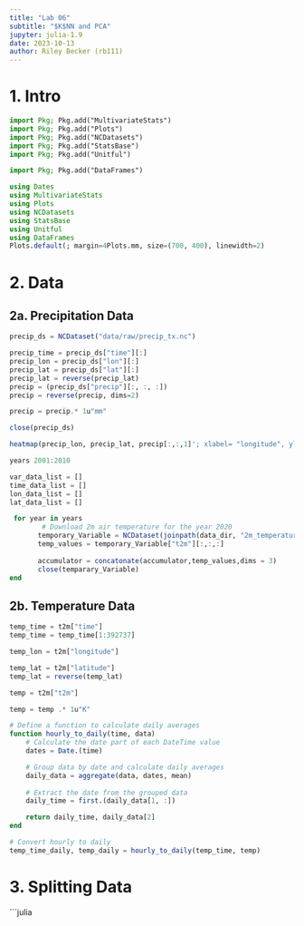 ```yaml
---
title: "Lab 06"
subtitle: "$K$NN and PCA"
jupyter: julia-1.9
date: 2023-10-13
author: Riley Becker (rb111)
---
```


# 1. Intro
```julia
import Pkg; Pkg.add("MultivariateStats")
import Pkg; Pkg.add("Plots")
import Pkg; Pkg.add("NCDatasets")
import Pkg; Pkg.add("StatsBase")
import Pkg; Pkg.add("Unitful")
```
```julia
import Pkg; Pkg.add("DataFrames")
```
```julia
using Dates
using MultivariateStats
using Plots
using NCDatasets
using StatsBase
using Unitful
using DataFrames
Plots.default(; margin=4Plots.mm, size=(700, 400), linewidth=2)
```

# 2. Data
## 2a. Precipitation Data
```julia
precip_ds = NCDataset("data/raw/precip_tx.nc")
```
```julia
precip_time = precip_ds["time"][:]
precip_lon = precip_ds["lon"][:]
precip_lat = precip_ds["lat"][:]
precip_lat = reverse(precip_lat)
precip = (precip_ds["precip"][:, :, :])
precip = reverse(precip, dims=2)
```
```julia
precip = precip.* 1u"mm"
```
```julia
close(precip_ds)
```
```julia
heatmap(precip_lon, precip_lat, precip[:,:,1]'; xlabel= "longitude", ylabel="Latitude", title= "Precipitation on $(precip_time[1])")
```

```julia
years 2001:2010

var_data_list = []
time_data_list = []
lon_data_list = []
lat_data_list = []

 for year in years
        # Download 2m air temperature for the year 2020
       temporary_Variable = NCDataset(joinpath(data_dir, "2m_temperature_$year.nc"))
       temp_values = temporary_Variable["t2m"][:,:,:]
       
       accumulator = concatonate(accumulator,temp_values,dims = 3)
       close(temparary_Variable)
end


```
## 2b. Temperature Data

```julia
temp_time = t2m["time"]
temp_time = temp_time[1:392737]
```

```julia
temp_lon = t2m["longitude"]
```
```julia
temp_lat = t2m["latitude"]
temp_lat = reverse(temp_lat)
```
```julia
temp = t2m["t2m"]
```
```julia
temp = temp .* 1u"K"
```

```julia
# Define a function to calculate daily averages
function hourly_to_daily(time, data)
    # Calculate the date part of each DateTime value
    dates = Date.(time)

    # Group data by date and calculate daily averages
    daily_data = aggregate(data, dates, mean)
    
    # Extract the date from the grouped data
    daily_time = first.(daily_data[1, :])

    return daily_time, daily_data[2]
end

# Convert hourly to daily
temp_time_daily, temp_daily = hourly_to_daily(temp_time, temp)
```

# 3. Splitting Data
```julia

